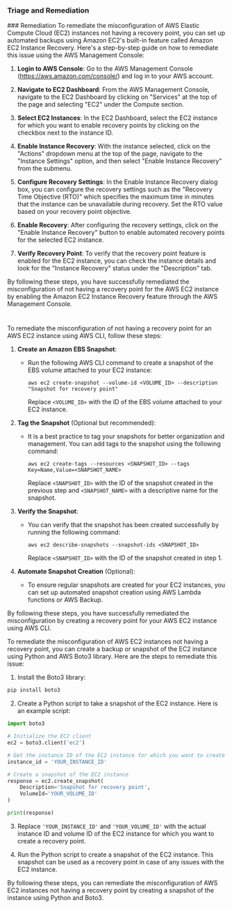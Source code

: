 
### Triage and Remediation
<Tabs>
<Tab title='Remediation'>
### Remediation
<AccordionGroup>
<Accordion title='Using Console' defaultOpen='true'>
To remediate the misconfiguration of AWS Elastic Compute Cloud (EC2) instances not having a recovery point, you can set up automated backups using Amazon EC2's built-in feature called Amazon EC2 Instance Recovery. Here's a step-by-step guide on how to remediate this issue using the AWS Management Console:

1. **Login to AWS Console**: Go to the AWS Management Console (https://aws.amazon.com/console/) and log in to your AWS account.

2. **Navigate to EC2 Dashboard**: From the AWS Management Console, navigate to the EC2 Dashboard by clicking on "Services" at the top of the page and selecting "EC2" under the Compute section.

3. **Select EC2 Instances**: In the EC2 Dashboard, select the EC2 instance for which you want to enable recovery points by clicking on the checkbox next to the instance ID.

4. **Enable Instance Recovery**: With the instance selected, click on the "Actions" dropdown menu at the top of the page, navigate to the "Instance Settings" option, and then select "Enable Instance Recovery" from the submenu.

5. **Configure Recovery Settings**: In the Enable Instance Recovery dialog box, you can configure the recovery settings such as the "Recovery Time Objective (RTO)" which specifies the maximum time in minutes that the instance can be unavailable during recovery. Set the RTO value based on your recovery point objective.

6. **Enable Recovery**: After configuring the recovery settings, click on the "Enable Instance Recovery" button to enable automated recovery points for the selected EC2 instance.

7. **Verify Recovery Point**: To verify that the recovery point feature is enabled for the EC2 instance, you can check the instance details and look for the "Instance Recovery" status under the "Description" tab.

By following these steps, you have successfully remediated the misconfiguration of not having a recovery point for the AWS EC2 instance by enabling the Amazon EC2 Instance Recovery feature through the AWS Management Console.

#
</Accordion>

<Accordion title='Using CLI'>
To remediate the misconfiguration of not having a recovery point for an AWS EC2 instance using AWS CLI, follow these steps:

1. **Create an Amazon EBS Snapshot**:
   - Run the following AWS CLI command to create a snapshot of the EBS volume attached to your EC2 instance:
     ```
     aws ec2 create-snapshot --volume-id <VOLUME_ID> --description "Snapshot for recovery point"
     ```
     Replace `<VOLUME_ID>` with the ID of the EBS volume attached to your EC2 instance.

2. **Tag the Snapshot** (Optional but recommended):
   - It is a best practice to tag your snapshots for better organization and management. You can add tags to the snapshot using the following command:
     ```
     aws ec2 create-tags --resources <SNAPSHOT_ID> --tags Key=Name,Value=<SNAPSHOT_NAME>
     ```
     Replace `<SNAPSHOT_ID>` with the ID of the snapshot created in the previous step and `<SNAPSHOT_NAME>` with a descriptive name for the snapshot.

3. **Verify the Snapshot**:
   - You can verify that the snapshot has been created successfully by running the following command:
     ```
     aws ec2 describe-snapshots --snapshot-ids <SNAPSHOT_ID>
     ```
     Replace `<SNAPSHOT_ID>` with the ID of the snapshot created in step 1.

4. **Automate Snapshot Creation** (Optional):
   - To ensure regular snapshots are created for your EC2 instances, you can set up automated snapshot creation using AWS Lambda functions or AWS Backup.

By following these steps, you have successfully remediated the misconfiguration by creating a recovery point for your AWS EC2 instance using AWS CLI.
</Accordion>

<Accordion title='Using Python'>
To remediate the misconfiguration of AWS EC2 instances not having a recovery point, you can create a backup or snapshot of the EC2 instance using Python and AWS Boto3 library. Here are the steps to remediate this issue:

1. Install the Boto3 library:
```bash
pip install boto3
```

2. Create a Python script to take a snapshot of the EC2 instance. Here is an example script:

```python
import boto3

# Initialize the EC2 client
ec2 = boto3.client('ec2')

# Get the instance ID of the EC2 instance for which you want to create a snapshot
instance_id = 'YOUR_INSTANCE_ID'

# Create a snapshot of the EC2 instance
response = ec2.create_snapshot(
    Description='Snapshot for recovery point',
    VolumeId='YOUR_VOLUME_ID'
)

print(response)
```

3. Replace `'YOUR_INSTANCE_ID'` and `'YOUR_VOLUME_ID'` with the actual instance ID and volume ID of the EC2 instance for which you want to create a recovery point.

4. Run the Python script to create a snapshot of the EC2 instance. This snapshot can be used as a recovery point in case of any issues with the EC2 instance.

By following these steps, you can remediate the misconfiguration of AWS EC2 instances not having a recovery point by creating a snapshot of the instance using Python and Boto3.
</Accordion>

</AccordionGroup>
</Tab>
</Tabs>
